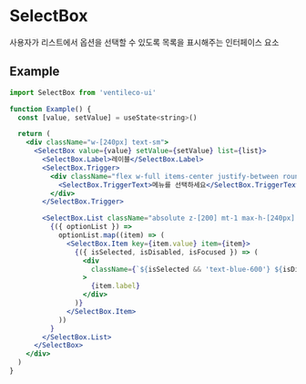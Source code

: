 
<Meta title="COMPONENTS/SelectBox" />

# SelectBox

사용자가 리스트에서 옵션을 선택할 수 있도록 목록을 표시해주는 인터페이스 요소

## Example

```jsx
import SelectBox from 'ventileco-ui'

function Example() {
  const [value, setValue] = useState<string>()

  return (
    <div className="w-[240px] text-sm">
      <SelectBox value={value} setValue={setValue} list={list}>
        <SelectBox.Label>레이블</SelectBox.Label>
        <SelectBox.Trigger>
          <div className="flex w-full items-center justify-between rounded-md border px-3 py-2">
            <SelectBox.TriggerText>메뉴를 선택하세요</SelectBox.TriggerText>
          </div>
        </SelectBox.Trigger>

        <SelectBox.List className="absolute z-[200] mt-1 max-h-[240px] w-full overflow-hidden overflow-y-scroll rounded-md border bg-white">
          {({ optionList }) =>
            optionList.map((item) => (
              <SelectBox.Item key={item.value} item={item}>
                {({ isSelected, isDisabled, isFocused }) => (
                  <div
                    className={`${isSelected && 'text-blue-600'} ${isDisabled && 'text-gray-300'} ${isFocused && 'bg-blue-100'} w-full px-3 py-2 hover:bg-gray-100`}
                  >
                    {item.label}
                  </div>
                )}
              </SelectBox.Item>
            ))
          }
        </SelectBox.List>
      </SelectBox>
    </div>
  )
}
```
